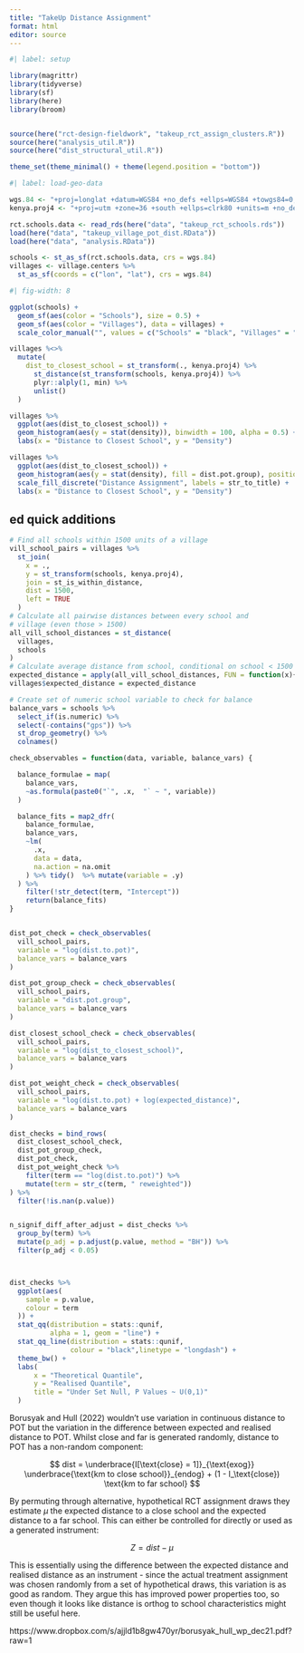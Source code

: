 ```yaml
---
title: "TakeUp Distance Assignment"
format: html
editor: source 
---
```


```r
#| label: setup

library(magrittr)
library(tidyverse)
library(sf)
library(here)
library(broom)


source(here("rct-design-fieldwork", "takeup_rct_assign_clusters.R"))
source(here("analysis_util.R"))
source(here("dist_structural_util.R"))

theme_set(theme_minimal() + theme(legend.position = "bottom"))
```

```r
#| label: load-geo-data

wgs.84 <- "+proj=longlat +datum=WGS84 +no_defs +ellps=WGS84 +towgs84=0,0,0"
kenya.proj4 <- "+proj=utm +zone=36 +south +ellps=clrk80 +units=m +no_defs"

rct.schools.data <- read_rds(here("data", "takeup_rct_schools.rds"))
load(here("data", "takeup_village_pot_dist.RData"))
load(here("data", "analysis.RData"))

schools <- st_as_sf(rct.schools.data, crs = wgs.84)
villages <- village.centers %>% 
  st_as_sf(coords = c("lon", "lat"), crs = wgs.84)
```

```r
#| fig-width: 8

ggplot(schools) +
  geom_sf(aes(color = "Schools"), size = 0.5) +
  geom_sf(aes(color = "Villages"), data = villages) +
  scale_color_manual("", values = c("Schools" = "black", "Villages" = "red"))
```

```r
villages %<>% 
  mutate(
    dist_to_closest_school = st_transform(., kenya.proj4) %>% 
      st_distance(st_transform(schools, kenya.proj4)) %>%
      plyr::alply(1, min) %>% 
      unlist()
  )
```

```r
villages %>% 
  ggplot(aes(dist_to_closest_school)) +
  geom_histogram(aes(y = stat(density)), binwidth = 100, alpha = 0.5) +
  labs(x = "Distance to Closest School", y = "Density")

villages %>% 
  ggplot(aes(dist_to_closest_school)) +
  geom_histogram(aes(y = stat(density), fill = dist.pot.group), position = "identity", binwidth = 100, alpha = 0.5) +
  scale_fill_discrete("Distance Assignment", labels = str_to_title) +
  labs(x = "Distance to Closest School", y = "Density")
```



## ed quick additions

```r

# Find all schools within 1500 units of a village
vill_school_pairs = villages %>% 
  st_join(
    x = .,
    y = st_transform(schools, kenya.proj4),
    join = st_is_within_distance, 
    dist = 1500,
    left = TRUE
  ) 
# Calculate all pairwise distances between every school and 
# village (even those > 1500)
all_vill_school_distances = st_distance(
  villages, 
  schools
)
# Calculate average distance from school, conditional on school < 1500
expected_distance = apply(all_vill_school_distances, FUN = function(x){mean(x[x < 1500])}, MARGIN = 1)
villages$expected_distance = expected_distance

# Create set of numeric school variable to check for balance
balance_vars = schools %>%
  select_if(is.numeric) %>%
  select(-contains("gps")) %>%
  st_drop_geometry() %>%
  colnames()

check_observables = function(data, variable, balance_vars) {

  balance_formulae = map(
    balance_vars,
    ~as.formula(paste0("`", .x,  "` ~ ", variable))
  )

  balance_fits = map2_dfr(
    balance_formulae,
    balance_vars,
    ~lm(
      .x,
      data = data,
      na.action = na.omit
    ) %>% tidy()  %>% mutate(variable = .y)
  ) %>%
    filter(!str_detect(term, "Intercept"))
    return(balance_fits)
}


dist_pot_check = check_observables(
  vill_school_pairs,
  variable = "log(dist.to.pot)",
  balance_vars = balance_vars
)

dist_pot_group_check = check_observables(
  vill_school_pairs,
  variable = "dist.pot.group",
  balance_vars = balance_vars
)

dist_closest_school_check = check_observables(
  vill_school_pairs,
  variable = "log(dist_to_closest_school)",
  balance_vars = balance_vars
)

dist_pot_weight_check = check_observables(
  vill_school_pairs,
  variable = "log(dist.to.pot) + log(expected_distance)",
  balance_vars = balance_vars
)

dist_checks = bind_rows(
  dist_closest_school_check,
  dist_pot_group_check,
  dist_pot_check,
  dist_pot_weight_check %>%
    filter(term == "log(dist.to.pot)") %>%
    mutate(term = str_c(term, " reweighted"))
) %>%
  filter(!is.nan(p.value)) 


n_signif_diff_after_adjust = dist_checks %>%
  group_by(term) %>%
  mutate(p_adj = p.adjust(p.value, method = "BH")) %>%
  filter(p_adj < 0.05)



dist_checks %>%
  ggplot(aes( 
    sample = p.value,
    colour = term
  )) +
  stat_qq(distribution = stats::qunif,
          alpha = 1, geom = "line") +
  stat_qq_line(distribution = stats::qunif,
               colour = "black",linetype = "longdash") +
  theme_bw() +
  labs(
      x = "Theoretical Quantile", 
      y = "Realised Quantile",
      title = "Under Set Null, P Values ~ U(0,1)"
  )

```



Borusyak and Hull (2022) wouldn't use variation in continuous distance to POT but the variation in the difference between expected and realised distance to POT. Whilst 
close and far is generated randomly, distance to POT has a non-random component:


$$
dist = \underbrace{I[\text{close} = 1]}_{\text{exog}} \underbrace{\text{km to close school}}_{endog} + (1 - I_\text{close}) \text{km to far school}
$$


By permuting through alternative, hypothetical RCT assignment draws they estimate $\mu$ the expected distance to a close school and 
the expected distance to a far school. This can either be controlled for directly or used as a generated instrument:

$$
Z = dist - \mu
$$

This is essentially using the difference between the expected distance and realised distance as an instrument - since the actual treatment assignment was chosen randomly from a set of hypothetical draws, this variation is as good as random. They argue this has improved 
power properties too, so even though it looks like distance is orthog to school characteristics might still be useful here.


https://www.dropbox.com/s/ajjld1b8gw470yr/borusyak_hull_wp_dec21.pdf?raw=1